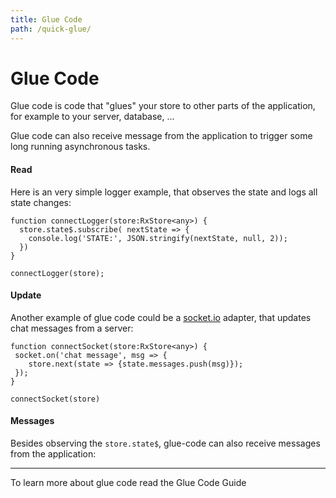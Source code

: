 ```yaml
---
title: Glue Code
path: /quick-glue/
---
```



# Glue Code

Glue code is code that "glues" your store to other parts of the application, for example to your server, database, ...

Glue code can also receive message from the application to trigger some long running asynchronous tasks.

#### Read

Here is an very simple logger example, that observes the state and logs all state changes:

```code src=https://stackblitz.com/edit/react-rx-state-hello-quick-glue?file=index.tsx
function connectLogger(store:RxStore<any>) {
  store.state$.subscribe( nextState => {
    console.log('STATE:', JSON.stringify(nextState, null, 2));
  })
}

connectLogger(store);
```

#### Update

Another example of glue code could be a <a href="https://socket.io">socket.io</a> adapter, that updates chat messages from a server:

```
function connectSocket(store:RxStore<any>) {
 socket.on('chat message', msg => {
    store.next(state => {state.messages.push(msg)});
 });
}

connectSocket(store)
```

#### Messages

Besides observing the `store.state$`, glue-code can also receive messages from the application:

<hr />

To learn more about glue code read the <Link to="/glue-code">Glue Code Guide</Link>
